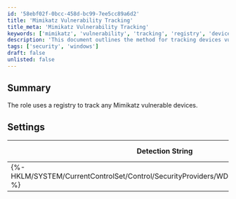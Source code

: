 ```yaml
---
id: '58ebf02f-0bcc-458d-bc99-7ee5cc89a6d2'
title: 'Mimikatz Vulnerability Tracking'
title_meta: 'Mimikatz Vulnerability Tracking'
keywords: ['mimikatz', 'vulnerability', 'tracking', 'registry', 'devices']
description: 'This document outlines the method for tracking devices vulnerable to Mimikatz using a registry-based detection string. It includes the necessary settings and applicable operating systems for effective monitoring.'
tags: ['security', 'windows']
draft: false
unlisted: false
---
```

## Summary

The role uses a registry to track any Mimikatz vulnerable devices.

## Settings

| Detection String                                          | Comparator | Result | Applicable OS |
|----------------------------------------------------------|------------|--------|----------------|
| \{%-HKLM/SYSTEM/CurrentControlSet/Control/SecurityProviders/WDigest:UseLogonCredential-%} | Equals     | 0      | Windows        |













